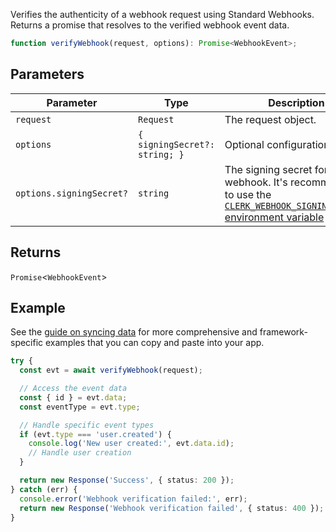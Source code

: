 Verifies the authenticity of a webhook request using Standard Webhooks. Returns a promise that resolves to the verified webhook event data.

```ts
function verifyWebhook(request, options): Promise<WebhookEvent>;
```

## Parameters

| Parameter                | Type                                       | Description                                                                                                                                                                            |
| ------------------------ | ------------------------------------------ | -------------------------------------------------------------------------------------------------------------------------------------------------------------------------------------- |
| `request`                | `Request`                                  | The request object.                                                                                                                                                                    |
| `options`                | <code>\{ signingSecret?: string; \}</code> | Optional configuration object.                                                                                                                                                         |
| `options.signingSecret?` | `string`                                   | The signing secret for the webhook. It's recommended to use the [`CLERK_WEBHOOK_SIGNING_SECRET` environment variable](/docs/deployments/clerk-environment-variables#webhooks) instead. |

## Returns

`Promise`\<`WebhookEvent`\>

## Example

See the [guide on syncing data](/docs/webhooks/sync-data) for more comprehensive and framework-specific examples that you can copy and paste into your app.

```ts
try {
  const evt = await verifyWebhook(request);

  // Access the event data
  const { id } = evt.data;
  const eventType = evt.type;

  // Handle specific event types
  if (evt.type === 'user.created') {
    console.log('New user created:', evt.data.id);
    // Handle user creation
  }

  return new Response('Success', { status: 200 });
} catch (err) {
  console.error('Webhook verification failed:', err);
  return new Response('Webhook verification failed', { status: 400 });
}
```
